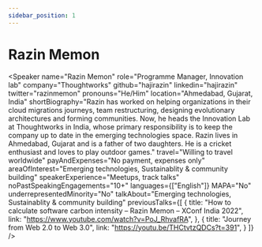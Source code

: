 ```yaml
---
sidebar_position: 1
---
```



# Razin Memon

<Speaker
  name="Razin Memon"
  role="Programme Manager, Innovation lab"
  company="Thoughtworks"
  github="hajirazin"
  linkedin="hajirazin"
  twitter="razinmemon"
  pronouns="He/Him"
  location="Ahmedabad, Gujarat, India"
  shortBiography="Razin has worked on helping organizations in their cloud migrations journeys, team restructuring, designing evolutionary architectures and forming communities. 
                  Now, he heads the Innovation Lab at Thoughtworks in India, whose primary responsibility is to keep the company up to date in the emerging technologies space. 
                  Razin lives in Ahmedabad, Gujarat and is a father of two daughters. 
                  He is a cricket enthusiast and loves to play outdoor games."
  travel="Willing to travel worldwide"
  payAndExpenses="No payment, expenses only"
  areaOfInterest="Emerging technologies, Sustainablity & community building"
  speakerExperience="Meetups, track talks"
  noPastSpeakingEngagements="10+"
  languages={["English"]}
  MAPA="No"
  underrepresentedMinority="No"
  talkAbout="Emerging technologies, Sustainablity & community building"
  previousTalks={[
    {
      title: "How to calculate software carbon intensity – Razin Memon – XConf India 2022",
      link: "https://www.youtube.com/watch?v=PoJ_RhvafRA",
    },
    {
      title: "Journey from Web 2.0 to Web 3.0",
      link: "https://youtu.be/THCtvtzQDCs?t=391",
    }
  ]}
/>

